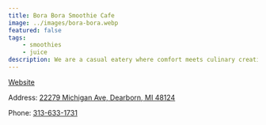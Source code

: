 ```yaml
---
title: Bora Bora Smoothie Cafe
image: ../images/bora-bora.webp
featured: false
tags:
    - smoothies
    - juice
description: We are a casual eatery where comfort meets culinary creativity, offering a diverse menu that satisfies all appetites.
---
```



[Website](https://boraborasmoothiecafe.com/)

Address: [22279 Michigan Ave, Dearborn, MI 48124](https://maps.app.goo.gl/2pb2fkW4kvCuBwqb6)

Phone: [313-633-1731](tel:313-633-1731)
